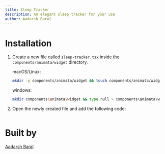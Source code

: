 ```yaml
---
title: Sleep Tracker
description: An elegant sleep tracker for your use
author: Aadarsh Baral
---
```


<ComponentPreview name="widget-sleep-tracker--docs" />

# Installation

1. Create a new file called `sleep-tracker.tsx` inside the `components/animata/widget` directory.

   macOS/Linux:

   ```bash
   mkdir -p components/animata/widget && touch components/animata/widget/sleep-tracker.tsx
   ```

   windows:

   ```bash
   mkdir components\animata\widget && type null > components\animata\widget\sleep-tracker.tsx
   ```

2. Open the newly created file and add the following code:

```jsx file=<rootDir>/animata/widget/sleep-tracker.tsx

```

# Built by

[Aadarsh Baral](https://github.com/aadarshbaral)
